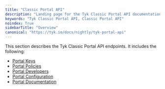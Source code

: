 ```yaml
---
title: "Classic Portal API"
description: "Landing page for the Tyk Classic Portal API documentation"
keywords: "Tyk Classic Portal API, Classic Portal API"
noindex: True
sidebarTitle: "Overview"
canonical: "https://tyk.io/docs/nightly/tyk-portal-api"
---
```



<LegacyClassicPortalApi/>


This section describes the Tyk Classic Portal API endpoints. It includes the following:

* [Portal Keys](/docs/nightly/tyk-apis/tyk-portal-api/portal-keys)
* [Portal Policies](/docs/nightly/tyk-apis/tyk-dashboard-api/portal-policies)
* [Portal Developers](/docs/nightly/tyk-apis/tyk-portal-api/portal-developers)
* [Portal Configuration](/docs/nightly/tyk-apis/tyk-portal-api/portal-configuration)
* [Portal Documentation](/docs/nightly/tyk-apis/tyk-portal-api/portal-documentation)